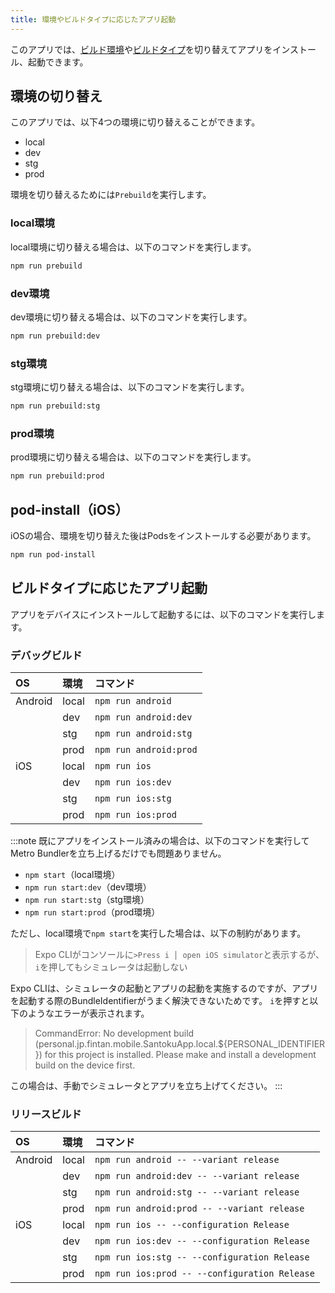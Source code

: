 ```yaml
---
title: 環境やビルドタイプに応じたアプリ起動
---
```


このアプリでは、[ビルド環境](./environments-configuration)や[ビルドタイプ](./build-type)を切り替えてアプリをインストール、起動できます。

## 環境の切り替え

このアプリでは、以下4つの環境に切り替えることができます。

- local
- dev
- stg
- prod

環境を切り替えるためには`Prebuild`を実行します。

### local環境

local環境に切り替える場合は、以下のコマンドを実行します。

```bash
npm run prebuild
```

### dev環境

dev環境に切り替える場合は、以下のコマンドを実行します。

```bash
npm run prebuild:dev
```

### stg環境

stg環境に切り替える場合は、以下のコマンドを実行します。

```bash
npm run prebuild:stg
```

### prod環境

prod環境に切り替える場合は、以下のコマンドを実行します。

```bash
npm run prebuild:prod
```

## pod-install（iOS）

iOSの場合、環境を切り替えた後はPodsをインストールする必要があります。

```bash
npm run pod-install
```

## ビルドタイプに応じたアプリ起動

アプリをデバイスにインストールして起動するには、以下のコマンドを実行します。

### デバッグビルド

| OS      | 環境    | コマンド                   |
|:--------|:------|:-----------------------|
| Android | local | `npm run android`      |
|         | dev   | `npm run android:dev`  |
|         | stg   | `npm run android:stg`  |
|         | prod  | `npm run android:prod` |
| iOS     | local | `npm run ios`          |
|         | dev   | `npm run ios:dev`      |
|         | stg   | `npm run ios:stg`      |
|         | prod  | `npm run ios:prod`     |

:::note
既にアプリをインストール済みの場合は、以下のコマンドを実行してMetro Bundlerを立ち上げるだけでも問題ありません。

- `npm start`（local環境）
- `npm run start:dev`（dev環境）
- `npm run start:stg`（stg環境）
- `npm run start:prod`（prod環境）

ただし、local環境で`npm start`を実行した場合は、以下の制約があります。

> Expo CLIがコンソールに`>Press i │ open iOS simulator`と表示するが、`i`を押してもシミュレータは起動しない

Expo CLIは、シミュレータの起動とアプリの起動を実施するのですが、アプリを起動する際のBundleIdentifierがうまく解決できないためです。
`i`を押すと以下のようなエラーが表示されます。

> CommandError: No development build (personal.jp.fintan.mobile.SantokuApp.local.${PERSONAL_IDENTIFIER}) for this project is installed. Please make and install a development build on the device first.

この場合は、手動でシミュレータとアプリを立ち上げてください。
:::

### リリースビルド

| OS      | 環境    | コマンド                                          |
|:--------|:------|:----------------------------------------------|
| Android | local | `npm run android -- --variant release`        |
|         | dev   | `npm run android:dev -- --variant release`    |
|         | stg   | `npm run android:stg -- --variant release`    |
|         | prod  | `npm run android:prod -- --variant release`   |
| iOS     | local | `npm run ios -- --configuration Release`      |
|         | dev   | `npm run ios:dev -- --configuration Release`  |
|         | stg   | `npm run ios:stg -- --configuration Release`  |
|         | prod  | `npm run ios:prod -- --configuration Release` |
